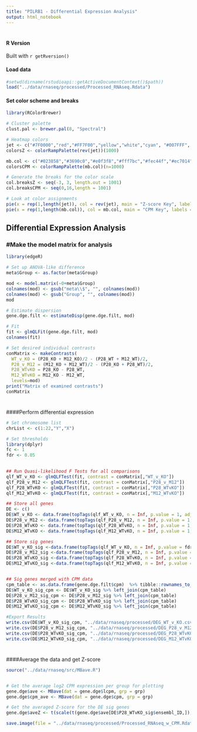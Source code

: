 ```yaml
---
title: "PILRB1 - Differential Expression Analysis"
output: html_notebook
---
```


#
#### R Version
Built with `r getRversion()`


#### Load data
```r
#setwd(dirname(rstudioapi::getActiveDocumentContext()$path))
load("../data/rnaseq/processed/Processed_RNAseq.Rdata")
```

#### Set color scheme and breaks
```r
library(RColorBrewer)

# Cluster palette
clust.pal <- brewer.pal(8, "Spectral")

# Heatmap colors
jet <- c("#7F0000","red","#FF7F00","yellow","white","cyan", "#007FFF", "blue","#00007F")
colorsZ <- colorRampPalette(rev(jet))(1000)

mb.col <- c("#023858","#3690c0","#e0f3f8","#fff7bc","#fec44f","#ec7014","#fc4e2a","#bd0026","#800026")
colorsCPM <- colorRampPalette(mb.col)(n=1000)

# Generate the breaks for the color scale
col.breaksZ <- seq(-3, 3, length.out = 1001)
col.breaksCPM <- seq(0,16,length = 1001)

# Look at color assignments
pie(x = rep(1,length(jet)), col = rev(jet), main = "Z-score Key", labels = seq(-3,3,0.75))
pie(x = rep(1,length(mb.col)), col = mb.col, main = "CPM Key", labels = seq(0,16,2))

```

## Differential Expression Analysis

### #Make the model matrix for analysis
```r
library(edgeR)

# Set up ANOVA-like difference
meta$Group <- as.factor(meta$Group)

mod <- model.matrix(~0+meta$Group)
colnames(mod) <- gsub("meta\\$", "", colnames(mod))
colnames(mod) <- gsub("Group", "", colnames(mod))
mod

# Estimate dispersion
gene.dge.filt <- estimateDisp(gene.dge.filt, mod)

# Fit
fit <- glmQLFit(gene.dge.filt, mod)
colnames(fit)

# Set desired individual contrasts
conMatrix <- makeContrasts(
  WT_v_KO = (P28_KO + M12_KO)/2 - (P28_WT + M12_WT)/2,
  P28_v_M12 = (M12_KO + M12_WT)/2 - (P28_KO + P28_WT)/2,
  P28_WTvKO = P28_KO - P28_WT,
  M12_WTvKO = M12_KO - M12_WT,
  levels=mod)
print("Matrix of examined contrasts")
conMatrix


```

#
####Perform differential expression 
```r

# Set chromosome list
chrList <- c(1:22,"Y","X")

# Set thresholds
library(dplyr)
fc <- 1
fdr <- 0.05

   
## Run Quasi-likelihood F Tests for all comparisons
qlf_WT_v_KO <- glmQLFTest(fit, contrast = conMatrix[,"WT_v_KO"])
qlf_P28_v_M12 <- glmQLFTest(fit, contrast = conMatrix[,"P28_v_M12"])
qlf_P28_WTvKO <- glmQLFTest(fit, contrast = conMatrix[,"P28_WTvKO"])
qlf_M12_WTvKO <- glmQLFTest(fit, contrast = conMatrix[,"M12_WTvKO"])

## Store all genes 
DE <- c()
DE$WT_v_KO <- data.frame(topTags(qlf_WT_v_KO, n = Inf, p.value = 1, adjust.method = "BH", sort.by = "logFC")) %>% tibble::rownames_to_column("ensembl_ID")
DE$P28_v_M12 <- data.frame(topTags(qlf_P28_v_M12, n = Inf, p.value = 1, adjust.method = "BH", sort.by = "logFC")) %>% tibble::rownames_to_column("ensembl_ID")
DE$P28_WTvKO <- data.frame(topTags(qlf_P28_WTvKO, n = Inf, p.value = 1, adjust.method = "BH", sort.by = "logFC")) %>% tibble::rownames_to_column("ensembl_ID")
DE$M12_WTvKO <- data.frame(topTags(qlf_M12_WTvKO, n = Inf, p.value = 1, adjust.method = "BH", sort.by = "logFC")) %>% tibble::rownames_to_column("ensembl_ID")

## Store sig genes
DE$WT_v_KO_sig <-data.frame(topTags(qlf_WT_v_KO, n = Inf, p.value = fdr, adjust.method = "BH", sort.by = "logFC")) %>% filter(abs(logFC) > fc) %>% filter(chromosome_name %in% chrList) %>% tibble::rownames_to_column("ensembl_ID")
DE$P28_v_M12_sig <-data.frame(topTags(qlf_P28_v_M12, n = Inf, p.value = fdr, adjust.method = "BH", sort.by = "logFC")) %>% filter(abs(logFC) > fc) %>% filter(chromosome_name %in% chrList) %>% tibble::rownames_to_column("ensembl_ID")
DE$P28_WTvKO_sig <-data.frame(topTags(qlf_P28_WTvKO, n = Inf, p.value = fdr, adjust.method = "BH", sort.by = "logFC")) %>% filter(abs(logFC) > fc) %>% filter(chromosome_name %in% chrList) %>% tibble::rownames_to_column("ensembl_ID")
DE$M12_WTvKO_sig <-data.frame(topTags(qlf_M12_WTvKO, n = Inf, p.value = fdr, adjust.method = "BH", sort.by = "logFC")) %>% filter(abs(logFC) > fc) %>% filter(chromosome_name %in% chrList) %>% tibble::rownames_to_column("ensembl_ID")


## Sig genes merged with CPM data
cpm_table <- as.data.frame(gene.dge.filt$cpm)  %>% tibble::rownames_to_column("ensembl_ID")
DE$WT_v_KO_sig_cpm <- DE$WT_v_KO_sig %>% left_join(cpm_table)
DE$P28_v_M12_sig_cpm <- DE$P28_v_M12_sig %>% left_join(cpm_table)
DE$P28_WTvKO_sig_cpm <- DE$P28_WTvKO_sig %>% left_join(cpm_table)
DE$M12_WTvKO_sig_cpm <- DE$M12_WTvKO_sig %>% left_join(cpm_table)

#Export Results
write.csv(DE$WT_v_KO_sig_cpm, "../data/rnaseq/processed/DEG_WT_v_KO.csv", row.names = TRUE)
write.csv(DE$P28_v_M12_sig_cpm, "../data/rnaseq/processed/DEG_P28_v_M12_sig.csv", row.names = TRUE)
write.csv(DE$P28_WTvKO_sig_cpm, "../data/rnaseq/processed/DEG_P28_WTvKO.csv", row.names = TRUE)
write.csv(DE$M12_WTvKO_sig_cpm, "../data/rnaseq/processed/DEG_M12_WTvKO.csv", row.names = TRUE)

```

#
####Average the data and get Z-score
```r
source("../data/rnaseq/src/MBave.R")


# Get the average log2 CPM expression per group for plotting
gene.dge$ave <- MBave(dat = gene.dge$lcpm, grp = grp)
gene.dge$cpm_ave <- MBave(dat = gene.dge$cpm, grp = grp)
```


```r
# Get the averaged Z-score for the DE sig genes
gene.dge$aveZ <- t(scale(t(gene.dge$ave[DE$P28_WTvKO_sig$ensembl_ID,]), center = T, scale = T))
```

```r
save.image(file = "../data/rnaseq/processed/Processed_RNAseq_w_CPM.Rdata")
```

